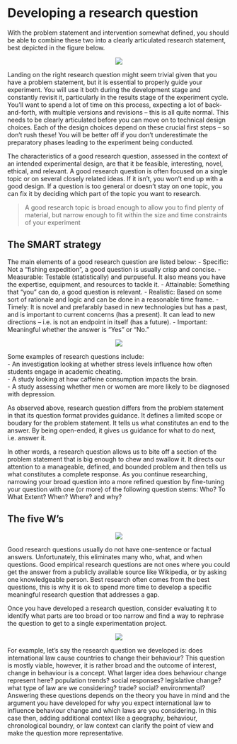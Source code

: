 # Developing a research question

With the problem statement and intervention somewhat defined, you should be able to combine these two into a clearly articulated research statement, best depicted in the figure below.

<center>
![](fig/research-question.png)
</center>

Landing on the right research question might seem trivial given that you have a problem statement, but it is essential to properly guide your experiment. You will use it both during the development stage and constantly revisit it, particularly in the results stage of the experiment cycle.
You’ll want to spend a lot of time on this process, expecting a lot of back-and-forth, with multiple versions and revisions – this is all quite normal. This needs to be clearly articulated before you can move on to technical design choices.
Each of the design choices depend on these crucial first steps – so don’t rush these! You will be better off if you don’t underestimate the preparatory phases leading to the experiment being conducted.

The characteristics of a good research question, assessed in the context of an intended experimental design, are that it be feasible, interesting, novel, ethical, and relevant. A good research question is often focused on a single topic or on several closely related ideas. If it isn't, you won't end up with a good design. If a question is too general or doesn't stay on one topic, you can fix it by deciding which part of the topic you want to research.

> A good research topic is broad enough to allow you to find plenty of material, but narrow enough to fit within the size and time constraints of your experiment

## The SMART strategy
The main elements of a good research question are listed below:
- Specific: Not a “fishing expedition”, a good question is usually crisp and concise.
- Measurable: Testable (statistically) and purpuseful. It also means you have the expertise, equipment, and resources to tackle it.
- Attainable: Something that “you” can do, a good question is relevant.
- Realistic: Based on some sort of rationale and logic and can be done in a reasonable time frame.
- Timely: It is novel and prefarably based in new technologies but has a past, and is important to current concerns (has a present). It can lead to new directions – i.e. is not an endpoint in itself (has a future).
- Important: Meaningful whether the answer is “Yes” or “No.”

<center>
![](fig/SMART.png)
</center>

Some examples of research questions include:   
- An investigation looking at whether stress levels influence how often students engage in academic cheating.   
- A study looking at how caffeine consumption impacts the brain.   
- A study assessing whether men or women are more likely to be diagnosed with depression.  

As observed above, research question differs from the problem statement in that its question format provides guidance. It defines a limited scope or boudary for the problem statement. It tells us what constitutes an end to the answer. By being open-ended, it gives us guidance for what to do next, i.e. answer it.

In other words, a research question allows us to bite off a section of the problem statement that is big enough to chew and swallow it. It directs our attention to a manageable, defined, and bounded problem and then tells us what constitutes a complete response. 
As you continue researching, narrowing your broad question into a more refined question by fine-tuning your question with one (or more) of the following question stems: Who? To What Extent? When? Where? and why?

## The five W's
<center>
![](fig/5ws.png)
</center>

Good research questions usually do not have one-sentence or factual answers. Unfortunately, this eliminates many who, what, and when questions. Good empirical research questions are not ones where you could get the answer from a publicly available source like Wikipedia, or by asking one knowledgeable person. Best research often comes from the best questions, this is why it is ok to spend more time to develop a specific meaningful research question that addresses a gap.

Once you have developed a research question, consider evaluating it to identify what parts are too broad or too narrow and find a way to rephrase the question to get to a single experimentation project.


<center>
![](fig/narrow-question.png)
</center>

For example, let's say the research question we developed is: does international law cause countries to change their behaviour? 
This question is mostly viable, however, it is rather broad and the outcome of interest, change in behaviour is a concept. What larger idea does behaviour change represent here? population trends? social responses? legislative change? what type of law are we considering? trade? social? environmental? Answering these questions depends on the theory you have in mind and the argument you have developed for why you expect international law to influence behaviour change and which laws are you considering. In this case then, adding additional context like a geography, behaviour, chronological boundry, or law context can clarify the point of view and make the question more representative.

